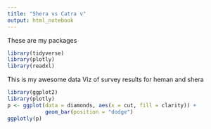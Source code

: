 ```yaml
---
title: "Shera vs Catra v"
output: html_notebook
---
```



These are my packages

```r

library(tidyverse)
library(plotly)
library(readxl)

```



This is my awesome data Viz of survey results for heman and shera



```r


library(ggplot2)
library(plotly)
p <- ggplot(data = diamonds, aes(x = cut, fill = clarity)) +
            geom_bar(position = "dodge")
ggplotly(p)


```













